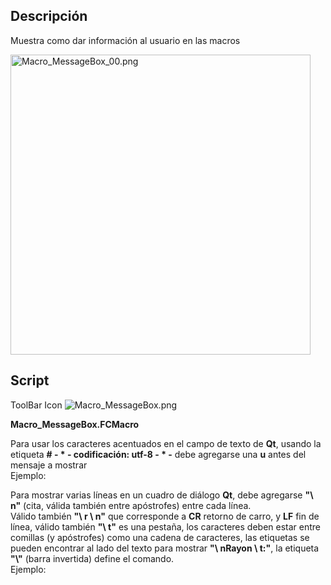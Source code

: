 <languages/>
{{Macro/es
|Name=MessageBox
|Translate=MessageBox
|Icon=Macro MessageBox.png
|Description=Muestra como dar información al usuario en las  macros
|Author=Gaël Ecorchard
|Version=1.0
|Date=2011-09-19
|FCVersion=All
|Download=[https://www.freecadweb.org/wiki/images/7/7f/Macro_MessageBox.png ToolBar Icon]
}}

==Descripción==
Muestra como dar información al usuario en las  macros

[[File:Macro MessageBox 00.png|480px]]
{{Caption|MessageBox}}

==Script==

ToolBar Icon [[Image:Macro_MessageBox.png]]

'''Macro_MessageBox.FCMacro'''

{{MacroCode|code=
#! /usr/bin/env python
# -*- coding: utf-8 -*-
 
"""Show how to give information to the user in macros
"""
from PySide import QtCore, QtGui
 
def errorDialog(msg):
    # Create a simple dialog QMessageBox
    # The first argument indicates the icon used: one of QtGui.QMessageBox.{NoIcon, Information, Warning, Critical, Question} 
    diag = QtGui.QMessageBox(QtGui.QMessageBox.Warning, 'Error in macro MessageBox', msg)
    diag.setWindowModality(QtCore.Qt.ApplicationModal)
    diag.exec_()
 
msg = 'Example of warning message'
errorDialog(msg)
raise(Exception(msg))
}}


Para usar los caracteres acentuados en el campo de texto de '''Qt''', usando la etiqueta '''# - * - codificación: utf-8 - * -''' debe agregarse una '''u''' antes del mensaje a mostrar <br />
Ejemplo:

{{MacroCode|code=
    diag = QtGui.QMessageBox(QtGui.QMessageBox.Warning, u'Trop d'éléments désignés', msg)
    ...
    ...
msg = u'Élément sélectionnés affichés'
}}


Para mostrar varias líneas en un cuadro de diálogo '''Qt''', debe agregarse '''"\ n"''' (cita, válida también entre apóstrofes) entre cada línea. <br />
Válido también '''"\ r \ n"''' que corresponde a '''CR''' retorno de carro, y '''LF''' fin de línea, válido también '''"\ t"''' es una pestaña, los caracteres deben estar entre comillas (y apóstrofes) como una cadena de caracteres, las etiquetas se pueden encontrar al lado del texto para mostrar '''"\ nRayon \ t:" ''', la etiqueta '''"\"''' (barra invertida) define el comando. <br />
Ejemplo:

{{MacroCode|code=
    diag = QtGui.QMessageBox(QtGui.QMessageBox.Information,u"Coordonnées",u"Coordonnée X : "+str(x)+"\r\n"+u"Coordonnée Y : "+str(y)+"\n"+u"Coordonnée Z :<br>
 "+str(z)+"\nRayon\t     : "+str(r))
}}

{{clear}}